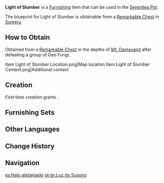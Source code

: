 {{Furnishing Infobox
|id             = 360427
|image          = Item Light of Slumber.png
|category       = Landscape
|subcategory    = Lighting
|quality        = 3
|adeptal_energy = 60
|load           = 85
|reduced_load   = 74
|description    = A short and sturdy street lamp that can be seen around [[Aaru Village]]. According to some, a warm light coming from below one's line of sight can inherently induce drowsiness in people. Thus, such placement of these street lamps encourages villagers to go to bed earlier. In the desert where the night is drastically cooler than the day, doing so also prevents them from getting colds.
|mention        = 
|blueprint      = Remarkable Chest
|source1        = 
}}
'''Light of Slumber''' is a [[Furnishing]] item that can be used in the [[Serenitea Pot]].

The blueprint for Light of Slumber is obtainable from a [[Remarkable Chest]] in [[Sumeru]].

==How to Obtain==
Obtained from a [[Remarkable Chest]] in the depths of [[Mt. Damavand]] after defeating a group of Geo Fungi.
<gallery>
Item Light of Slumber Location.png|Map location
Item Light of Slumber Context.png|Additional context
</gallery>

==Creation==
First time creation grants {{Item|Trust|24|x=60}}.
{{Recipe
|type = Creation
|time = 14h
|Athel Wood = 8
|Fabric = 4
|sort = Athel Wood;Fabric
}}

==Furnishing Sets==
{{Craft Usage}}

==Other Languages==
{{Other Languages
|en      = Light of Slumber
|zhs     = 「寝息之光」
|zhs_rm  = "Qǐnxī zhī Guāng"
|zht     = 「寢息之光」
|zht_rm  = "Qǐnxí zhī Guāng"
|zh_tl   = 
|ja      = 「寝息の光」
|ja_rm   = "Neiki no Hikari"
|ja_tl   = "Light of Breathing Asleep"
|ko      = 「잠든 숨결의 빛」
|ko_rm   = "Jamdeun Sumgyeol-ui Bit"
|ko_tl   = "Light of a Sleeping Breath"
|es      = Halo Aletargado
|es_tl   = Dormant Halo
|fr      = «&nbsp;Lumière engourdissante&nbsp;»
|fr_tl   = "Numbing Light"
|ru      = «Свет дрёмы»
|ru_tl   = "Light of Slumber"
|th      = "แสงแห่งนิทรา"
|th_rm   = 
|th_tl   = 
|vi      = Ánh Sáng Nghỉ Ngơi
|vi_tl   = 
|de      = „Ruhendes Licht“
|de_tl   = "Resting Light"
|id      = "Cahaya Tidur"
|id_tl   = "Sleeping Light"
|pt      = Luz do Suspiro
|pt_tl   = Sigh Light
|tr      = "Gece Lambası"
|tr_tl   = 
|it      = Luce onirica
|it_tl   = Dreamlike Light
}}

==Change History==
{{Change History|3.4}}

==Navigation==
{{Furnishing Navbox|exterior}}

[[es:Halo aletargado]]
[[pt-br:Luz do Suspiro]]